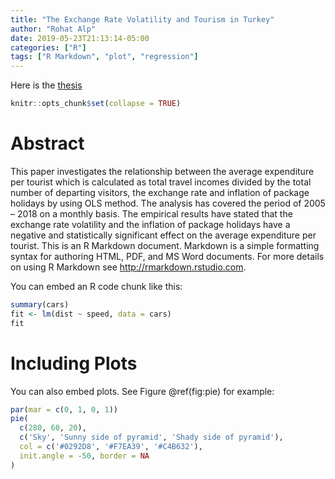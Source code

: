 ```yaml
---
title: "The Exchange Rate Volatility and Tourism in Turkey"
author: "Rohat Alp"
date: 2019-05-23T21:13:14-05:00
categories: ["R"]
tags: ["R Markdown", "plot", "regression"]
---
```


Here is the [thesis]()

```r
knitr::opts_chunk$set(collapse = TRUE)
```

# Abstract 

This paper investigates the relationship between the average expenditure per tourist which is calculated as total travel incomes divided by the total number of departing visitors, the exchange rate and inflation of package holidays by using OLS method. The analysis has covered the period of 2005 – 2018 on a monthly basis. The empirical results have stated that the exchange rate volatility and the inflation of package holidays have a negative and statistically significant effect on the average expenditure per tourist.
This is an R Markdown document. Markdown is a simple formatting syntax for authoring HTML, PDF, and MS Word documents. For more details on using R Markdown see <http://rmarkdown.rstudio.com>.

You can embed an R code chunk like this:
```r
summary(cars)
fit <- lm(dist ~ speed, data = cars)
fit
```

# Including Plots

You can also embed plots. See Figure \@ref(fig:pie) for example:

```r
par(mar = c(0, 1, 0, 1))
pie(
  c(280, 60, 20),
  c('Sky', 'Sunny side of pyramid', 'Shady side of pyramid'),
  col = c('#0292D8', '#F7EA39', '#C4B632'),
  init.angle = -50, border = NA
)
```
